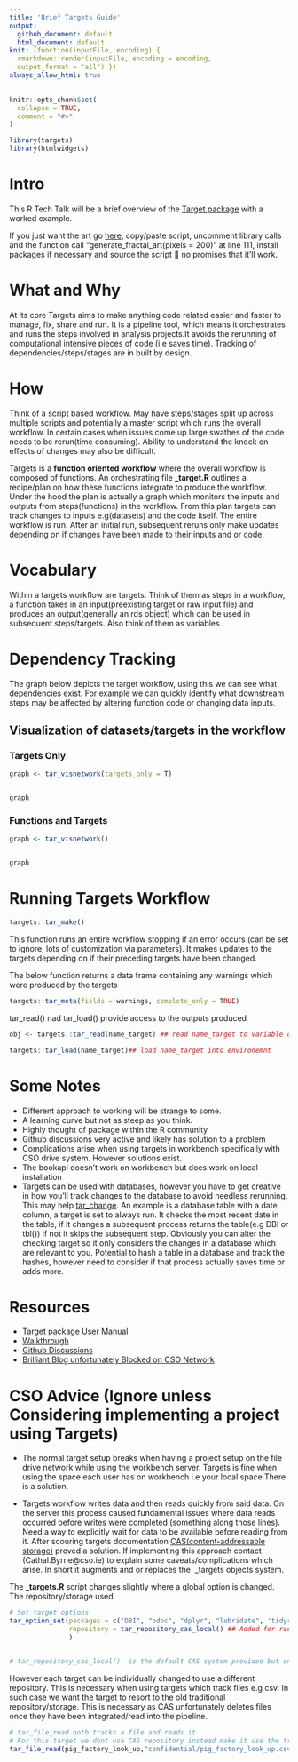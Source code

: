 ```yaml
---
title: 'Brief Targets Guide'
output:
  github_document: default
  html_document: default
knit: (function(inputFile, encoding) {
  rmarkdown::render(inputFile, encoding = encoding,
  output_format = "all") })
always_allow_html: true
---
```


<!-- README.md is generated from README.Rmd. Please edit that file -->

```r
knitr::opts_chunk$set(
  collapse = TRUE,
  comment = "#>"
)
```
```r
library(targets)
library(htmlwidgets)
```


<!-- badges: start -->

<!-- badges: end -->
# Intro

This R Tech Talk will be a brief overview of the [Target package](https://books.ropensci.org/targets/) with a worked example. 

If you just want the art go [here](R/fractals.R), copy/paste script, uncomment library calls and the function call "generate_fractal_art(pixels = 200)" at line 111, install packages if necessary and source the script 🤞 no promises that it'll work.



# What and Why
At its core Targets aims to make anything code related easier and faster to manage, fix, share and run. It is a pipeline tool, which means it orchestrates and runs the steps involved in analysis projects.It avoids the rerunning of computational intensive pieces of code (i.e saves time). Tracking of dependencies/steps/stages are in built by design. 

# How
Think of a script based workflow. May have steps/stages split up across multiple scripts and potentially a master script which runs the overall workflow.
In certain cases when issues come up large swathes of the code needs to be rerun(time consuming). Ability to understand the knock on effects of changes may also be difficult.

Targets is a **function oriented workflow** where the overall workflow is composed of functions. An orchestrating file **\_target.R** outlines a recipe/plan on how these functions integrate to produce the workflow. Under the hood the plan is actually a graph which monitors the inputs and outputs from steps(functions) in the workflow. From this plan targets can track changes to inputs e.g(datasets) and the code itself. The entire workflow is run. After an initial run, subsequent reruns only make updates depending on if changes have been made to their inputs and or code.

# Vocabulary
Within a targets workflow are targets. Think of them as steps in a workflow, a function takes in an input(preexisting target or raw input file) and produces an output(generally an rds object) which can be used in subsequent steps/targets. Also think of them as variables

# Dependency Tracking

The graph below depicts the target workflow, using this we can see what dependencies exist. For example we can quickly identify what downstream steps may be affected by altering function code or changing data inputs.

## Visualization of datasets/targets in the workflow

### Targets Only
```r
graph <- tar_visnetwork(targets_only = T)


graph

```


### Functions and Targets
```r
graph <- tar_visnetwork()


graph

```

# Running Targets Workflow


```r
targets::tar_make()

```

This function runs an entire workflow stopping if an error occurs (can be set to ignore, lots of customization via parameters). It makes updates to the targets depending on if their preceding targets have been changed. 

The below function returns a data frame containing any warnings which were produced by the targets
```r
targets::tar_meta(fields = warnings, complete_only = TRUE)

```

tar_read() nad tar_load() provide access to the outputs produced

```r



obj <- targets::tar_read(name_target) ## read name_target to variable obj

targets::tar_load(name_target)## load name_target into environemnt 
```


# Some Notes

- Different approach to working will be strange to some.
- A learning curve but not as steep as you think.
- Highly thought of package within the R community
- Github discussions very active and likely has solution to a problem
- Complications arise when using targets in workbench specifically with CSO drive system. However solutions exist.
- The bookapi doesn't work on workbench but does work on local installation
- Targets can be used with databases, however you have to get creative in how you'll track changes to the database to avoid needless rerunning. This may help [tar_change](https://docs.ropensci.org/tarchetypes/reference/tar_change.html?q=tar_change). An example is a database table with a date column, a target is set to always run. It checks the most recent date in the table, if it changes a subsequent process returns the table(e.g DBI or tbl()) if not it skips the subsequent step. Obviously you can alter the checking target so it only considers the changes in a database which are relevant to you. Potential to hash a table in a database and track the hashes, however need to consider if that process actually saves time or adds more.

# Resources

- [Target package User Manual](https://books.ropensci.org/targets/)
- [Walkthrough](https://carpentries-incubator.github.io/targets-workshop/aio.html)
- [Github Discussions](https://github.com/ropensci/targets/discussions) 
- [Brilliant Blog unfortunately Blocked on CSO Network](https://blog.djnavarro.net/)

# CSO Advice (Ignore unless Considering implementing a project using Targets)

- The normal target setup breaks when having a project setup on the file drive network while using the workbench server. Targets is fine when using the space each user has on workbench i.e your local space.There is a solution.

- Targets workflow writes data and then reads quickly from said data. On the server this process caused fundamental issues where data reads occurred before writes were completed (something along those lines). Need a way to explicitly wait for data to be available before reading from it. After scouring targets documentation [CAS(content-addressable storage)](https://docs.ropensci.org/targets/reference/tar_repository_cas.html) proved a solution. If implementing this approach contact (Cathal.Byrne@cso.ie) to explain some caveats/complications which arise. In short it augments and or replaces the \ _targets\ objects
system. 

The **\_targets.R** script changes slightly where a global option is changed. The repository/storage used.

```r

# Set target options
tar_option_set(packages = c("DBI", "odbc", "dplyr", "lubridate", 'tidyr', 'stringr', 'httr2', "validate","knitr"),
               repository = tar_repository_cas_local() ## Added for rserver due to issues with reading and writing from shared drive
               )


# tar_repository_cas_local()  is the default CAS system provided but one can develop their own.
```

However each target can be individually changed to use a different repository. This is necessary when using targets which track files e.g csv. In such case we want the target to resort to the old traditional repository/storage. This is necessary as CAS unfortunately deletes files once they have been integrated/read into the pipeline.

```r

# tar_file_read both tracks a file and reads it
# For this target we dont use CAS repository instead make it use the traditional local approach
tar_file_read(pig_factory_look_up,"confidential/pig_factory_look_up.csv", read.csv(!!.x),repository = 'local')


```

